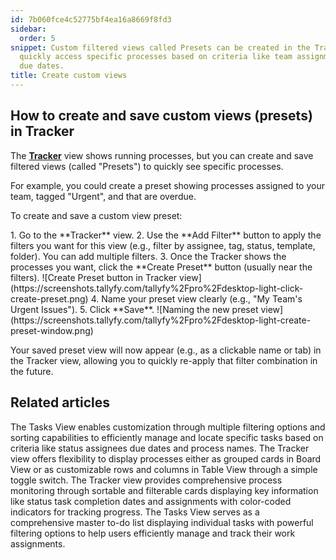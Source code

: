 ```yaml
---
id: 7b060fce4c52775bf4ea16a8669f8fd3
sidebar:
  order: 5
snippet: Custom filtered views called Presets can be created in the Tracker view to
  quickly access specific processes based on criteria like team assignments tags and
  due dates.
title: Create custom views
---
```



## How to create and save custom views (presets) in Tracker

The **[Tracker](/products/pro/tracking-and-tasks/tracker-view/)** view shows running processes, but you can create and save filtered views (called "Presets") to quickly see specific processes.

For example, you could create a preset showing processes assigned to your team, tagged "Urgent", and that are overdue.

To create and save a custom view preset:

<Steps>
1. Go to the **Tracker** view.
2. Use the **Add Filter** button to apply the filters you want for this view (e.g., filter by assignee, tag, status, template, folder). You can add multiple filters.
3. Once the Tracker shows the processes you want, click the **Create Preset** button (usually near the filters).
   ![Create Preset button in Tracker view](https://screenshots.tallyfy.com/tallyfy%2Fpro%2Fdesktop-light-click-create-preset.png)
4. Name your preset view clearly (e.g., "My Team's Urgent Issues").
5. Click **Save**.
   ![Naming the new preset view](https://screenshots.tallyfy.com/tallyfy%2Fpro%2Fdesktop-light-create-preset-window.png)
</Steps>

Your saved preset view will now appear (e.g., as a clickable name or tab) in the Tracker view, allowing you to quickly re-apply that filter combination in the future.


## Related articles
<CardGrid>
<LinkTitleCard header="<b>Tasks View > Customize the task view</b>" href="/products/pro/tracking-and-tasks/tasks-view/how-can-i-customize-task-views-in-tallyfy/" > The Tasks View enables customization through multiple filtering options and sorting capabilities to efficiently manage and locate specific tasks based on criteria like status assignees due dates and process names. </LinkTitleCard>
<LinkTitleCard header="<b>Tracker View > Switch between views</b>" href="/products/pro/tracking-and-tasks/tracker-view/how-to-switch-between-board-and-table-formats-in-tallyfy-tracker/" > The Tracker view offers flexibility to display processes either as grouped cards in Board View or as customizable rows and columns in Table View through a simple toggle switch. </LinkTitleCard>
<LinkTitleCard header="<b>Tracker View > Manage and track my processes</b>" href="/products/pro/tracking-and-tasks/tracker-view/how-can-i-manage-and-track-my-processes-on-tallyfy/" > The Tracker view provides comprehensive process monitoring through sortable and filterable cards displaying key information like status task completion dates and assignments with color-coded indicators for tracking progress. </LinkTitleCard>
<LinkTitleCard header="<b>Tracking And Tasks > Tasks view</b>" href="/products/pro/tracking-and-tasks/tasks-view/" > The Tasks View serves as a comprehensive master to-do list displaying individual tasks with powerful filtering options to help users efficiently manage and track their work assignments. </LinkTitleCard>
</CardGrid>